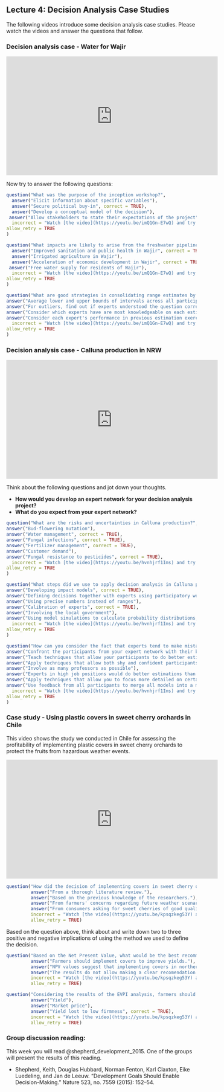 ## Lecture 4: Decision Analysis Case Studies {#case_studies}
<!-- reference with [Decision Analysis Case Studies](#case_studies) -->

The following videos introduce some decision analysis case studies. Please watch the videos and answer the questions that follow. 

### Decision analysis case - Water for Wajir

<iframe width="560" height="315" src="https://www.youtube.com/embed/imQ1Gn-E7wQ" frameborder="0" allowfullscreen></iframe>

Now try to answer the following questions:

```r
question("What was the purpose of the inception workshop?",
  answer("Elicit information about specific variables"),
  answer("Secure political buy-in", correct = TRUE),
  answer("Develop a conceptual model of the decision"),
 answer("Allow stakeholders to state their expectations of the project", correct = TRUE),
  incorrect = "Watch [the video](https://youtu.be/imQ1Gn-E7wQ) and try again.",
allow_retry = TRUE
)
```

```r
question("What impacts are likely to arise from the freshwater pipeline?",
  answer("Improved sanitation and public health in Wajir", correct = TRUE),
  answer("Irrigated agriculture in Wajir"),
  answer("Acceleration of economic development in Wajir", correct = TRUE),
 answer("Free water supply for residents of Wajir"),
  incorrect = "Watch [the video](https://youtu.be/imQ1Gn-E7wQ) and try again.",
allow_retry = TRUE
)
```

```r
question("What are good strategies in consolidating range estimates by different people?",
answer("Average lower and upper bounds of intervals across all participants"),
answer("For outliers, find out if experts understood the question correctly", correct = TRUE),
answer("Consider which experts have are most knowledgeable on each estimated variable", correct = TRUE),
answer("Consider each expert's performance in previous estimation exercises", correct = TRUE),
  incorrect = "Watch [the video](https://youtu.be/imQ1Gn-E7wQ) and try again.",
allow_retry = TRUE
)
```

### Decision analysis case - Calluna production in NRW

<!-- ![](https://www.youtube.com/watch?v=hvnhjrf1Ims) -->

<iframe width="560" height="315" src="https://www.youtube.com/embed/hvnhjrf1Ims" frameborder="0" allowfullscreen></iframe>

Think about the following questions and jot down your thoughts.

- **How would you develop an expert network for your decision analysis project?**
- **What do you expect from your expert network?**

<!-- ![](https://www.youtube.com/watch?v=hvnhjrf1Ims) -->

```r
question("What are the risks and uncertainties in Calluna production?",
answer("Bud-flowering mutation"),
answer("Water management", correct = TRUE),
answer("Fungal infections", correct = TRUE),
answer("Fertilizer management", correct = TRUE),
answer("Customer demand"),
answer("Fungal resistance to pesticides", correct = TRUE),
  incorrect = "Watch [the video](https://youtu.be/hvnhjrf1Ims) and try again.",
allow_retry = TRUE
)
```

```r
question("What steps did we use to apply decision analysis in Calluna production?",
answer("Developing impact models", correct = TRUE),
answer("Defining decisions together with experts using participatory workshops", correct = TRUE),
answer("Using precise numbers instead of ranges"),
answer("Calibration of experts", correct = TRUE),
answer("Involving the local government"),
answer("Using model simulations to calculate probability distributions, VIP scores and the EVPI", correct = TRUE),
  incorrect = "Watch [the video](https://youtu.be/hvnhjrf1Ims) and try again.",
allow_retry = TRUE
)
```

```r
question("How can you consider the fact that experts tend to make mistakes when estimating and judging?",
answer("Confront the participants from your expert network with their biases", correct = TRUE),
answer("Teach techniques that allow your participants to do better estimations (Calibration training)", correct = TRUE),
answer("Apply techniques that allow both shy and confident participants to contribute to your decision analysis workshop", correct = TRUE),
answer("Involve as many professors as possible"),
answer("Experts in high job positions would do better estimations than Master students"),
answer("Apply techniques that allow you to focus more detailed on certain findings instead of focusing on the whole picture"),
answer("Use feedback from all participants to merge all models into a model that you can use as a template to program your code", correct = TRUE),
  incorrect = "Watch [the video](https://youtu.be/hvnhjrf1Ims) and try again.",
allow_retry = TRUE
)
```

### Case study - Using plastic covers in sweet cherry orchards in Chile

This video shows the study we conducted in Chile for assessing the profitability of implementing plastic covers in sweet cherry orchards to protect the fruits from hazardous weather events.

<!-- ![]() syntax will also work but not in html -->

<iframe width="560" height="315" src="https://www.youtube.com/embed/kpsqzkeg53Y" frameborder="0" allowfullscreen></iframe>

```r
question("How did the decision of implementing covers in sweet cherry orchards emerge in this study?",
         answer("From a thorough literature review."),
         answer("Based on the previous knowledge of the researchers."),
         answer("From farmers' concerns regarding future weather scenarios.", correct = TRUE),
         answer("From consumers asking for sweet cherries of good quality."),
         incorrect = "Watch [the video](https://youtu.be/kpsqzkeg53Y) and try again.",
         allow_retry = TRUE)
```

Based on the question above, think about and write down two to three positive and negative implications of using the method we used to define the decision.

```r
question("Based on the Net Present Value, what would be the best recommendation for farmers in northern Chile?",
         answer("Farmers should implement covers to improve yields."),
         answer("NPV values suggest that implementing covers in northern Chile may be not necessary.", correct = TRUE),
         answer("The results do not allow making a clear recomendation."),
         incorrect = "Watch [the video](https://youtu.be/kpsqzkeg53Y) and try again.",
         allow_retry = TRUE)
```

```r
question("Considering the results of the EVPI analysis, farmers should spend more resources to gather additional information on:",
         answer("Yield"),
         answer("Market price"),
         answer("Yield lost to low firmness", correct = TRUE),
         incorrect = "Watch [the video](https://youtu.be/kpsqzkeg53Y) and try again.",
         allow_retry = TRUE)
```

### Group discussion reading:

This week you will read @shepherd_development_2015. One of the groups will present the results of this reading.

- Shepherd, Keith, Douglas Hubbard, Norman Fenton, Karl Claxton, Eike Luedeling, and Jan de Leeuw. “Development Goals Should Enable Decision-Making.” Nature 523, no. 7559 (2015): 152–54. 

